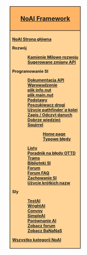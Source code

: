 <div style="float:right; padding-left:12px; background:#ffffff;">
<div style="border:1px solid #000000; background:#ffb466; padding:5px; -moz-border-radius-topleft:5px; -moz-border-radius-topright:5px; font-size: 12pt;">
<center><strong><font size="3">[[Main/en/AI:Main Page|NoAI Framework]]</font></strong></center>
</div>
<div style="border:1px solid black; border-top-width: 0px; background:#ffd496; padding:5px; -moz-border-radius-bottomleft:5px; -moz-border-radius-bottomright:8px; font-size: 8pt; font-weight:bold">

[[Main/pl/SI:Strona główna|NoAI Strona główna]]

Rozwój
:<!--[[Main/en/AI:Development milestones|Kamienie Milowe rozwoju]]-->[[Main/pl/SI:Development milestones|Kamienie Milowe rozwoju]]
:<!--[[Main/en/AI:APISuggestions| Sugerowane zmiany API]]-->[[Main/pl/SI:APISuggestions|Sugerowane zmiany API]]

Programowanie SI
:[http://noai.openttd.org/docs/ Dokumentacja API]
:<!--[[Main/en/AI:Introduction|Wprowadzenie]]-->[[Main/pl/SI:Introduction|Wprowadzenie]]
:<!--[[Main/en/AI:AIInfo|plik info.nut]]-->[[Main/pl/SI:AIInfo|plik info.nut]]
:<!--[[Main/en/AI:AIMain|plik main.nut]]-->[[Main/pl/SI:AIMain|plik main.nut]]
:<!--[[Main/en/AI:Basics|Podstawy]]-->[[Main/pl/SI:Basics|Podstawy]]
:<!--[[Main/en/AI:RoadPathfinder|Poszukiwacz drogi]]-->[[Main/pl/SI:RoadPathfinder|Poszukiwacz drogi]]
:<!--[[Main/en/AI:RailPathfinder|Użycie pathfinder`''a'' kolei]]-->[[Main/pl/SI:RailPathfinder|Użycie pathfinder`''a'' kolei]]
:<!--[[Main/en/AI:Save/Load|Zapis / Odczyt danych]]-->[[Main/pl/SI:Save/Load|Zapis / Odczyt danych]]
:<!--[[Main/en/AI:Need To Know|Dobrze wiedzieć]]-->[[Main/pl/SI:Need To Know|Dobrze wiedzieć]]
:<!--[[Main/en/AI:Squirrel|Squirrel]]-->[[Main/pl/SI:Squirrel|Squirrel]]
::[http://squirrel-lang.org/ Home page]
::<!--[[Main/en/AI:SQ pitfalls|Typowe błędy]]-->[[Main/pl/SI:SQ pitfalls|Typowe błędy]]
:<!--[[Main/en/AI:Lists|Listy]]-->[[Main/pl/SI:Lists|Listy]]
:<!--[[Main/en/AI:Last Error|Poradnik na błędy OTTD]]-->[[Main/pl/SI:Last Error|Poradnik na błędy OTTD]]
:<!--[[Main/en/AI:Trams|Trams]]-->[[Main/pl/SI:Trams|Trams]]
:<!--[[Main/en/AI:Library|Biblioteki SI]]-->[[Main/pl/SI:Library|Biblioteki SI]]
:[http://www.tt-forums.net/viewforum.php?f=65 Forum]
:<!--[[Main/en/NoAI Forum FAQ|Forum FAQ]]-->[[Main/pl/FAQ NoAI|Forum FAQ]]
:<!--[[Main/en/AI:Behaviour|Zachowanie SI]]-->[[Main/pl/SI:Behavior|Zachowanie SI]]
:<!--[[Main/en/AI:ShortNames in use|Użycie krótkich nazw]]-->[[Main/pl/SI:ShortNames in use|Użycie krótkich nazw]]

SIy
:<!--[[Main/en/AI:TestAI|TestAI]]-->[[Main/pl/SI:TestAI|TestAI]]
:<!--[[Main/en/AI:WrightAI|WrightAI]]-->[[Main/pl/SI:WrightAI|WrightAI]]
:<!--[[Main/en/AI:Convoy|Convoy]]-->[[Main/pl/SI:Convoy|Convoy]]
:<!--[[Main/en/AI:SimpleAI|SimpleAI]]-->[[Main/pl/SI:SimpleAI|SimpleAI]]
:<!--[[Main/en/Comparison of AIs]]-->[[Main/pl/Porównanie AI|Porównanie AI]]
:[http://www.tt-forums.net/viewforum.php?f=65 Zobacz forum]
:<!--[http://bananas.openttd.org/ai/ Zobacz BaNaNaS]-->[http://bananas.openttd.org/package/ai Zobacz BaNaNaS]

<!--[[Category/en/NoAI|All articles in NoAI category]]-->[[Category/pl/NoAI|Wszystko kategorii NoAI]]
</div></div><includeonly>
<!--[[Category:en/NoAI|{{PAGENAME}}]]-->[[Category:pl/NoAI|{{PAGENAME}}]]
<!--[[Category:en/Development|{{PAGENAME}}]]-->[[Category:pl/Rozwój|{{PAGENAME}}]]
</includeonly>